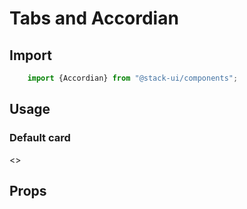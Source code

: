 

<Meta title="Components/Accordian" component="Accordian"  />

# Tabs and Accordian

<Story name="Import" />

## Import

```jsx
    import {Accordian} from "@stack-ui/components";
```

## Usage

<Story name="Usages"/>

### Default card
<Preview withToolbar>
<Story name="-Default">
    <>
    <Accordian />
    </>
</Story>
</Preview>

<Story name="Props" />

## Props

<Props of={AccordianTypes} />